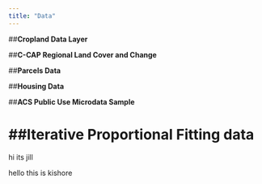 ```yaml
---
title: "Data"
---
```


##**Cropland Data Layer**

##**C-CAP Regional Land Cover and Change**

##**Parcels Data**

##**Housing Data**

##**ACS Public Use Microdata Sample**

##**Iterative Proportional Fitting data**
=======
hi its jill

hello  this is kishore
